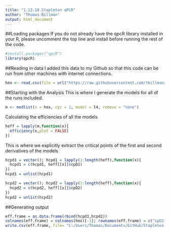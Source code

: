 ```yaml
---
title: "1.12.18 Stapleton qPCR"
author: "Thomas Billman"
output: html_document
---
```

##Loading packages
If you do not already have the qpcR library installed in your R, please uncomment the top line and install before running the rest of the code.
```r
#install.packages("qpcR")
library(qpcR)
```
##Reading in data
I added this data to my Github so that this code can be run from other machines with internet connections. 
```r
hex <- read.csv(file = url("https://raw.githubusercontent.com/tbillman/Stapleton-Lab/master/qpcR/1.12.18/1.12.18_Stapleton_HEX.csv"))[-1]
```
##Starting with the Analysis
This is where I generate the models for all of the runs included. 
```r
m <- modlist(x = hex, cyc = 1, model = l4, remove = "none")
```
Calculating the efficiencies of all the models
```r
heff = lapply(m,function(x){
  efficiency(x,plot = FALSE)
})
```
This is where we explicitly extract the critical points of the first and second derivatives of the models
```r
hcpd1 = vector(); hcpd1 = lapply(1:length(heff),function(x){
  hcpd1 = c(hcpd1, heff[[x]]$cpD1)
})
hcpd1 = unlist(hcpd1)

hcpd2 = vector(); hcpd2 = lapply(1:length(heff),function(x){
  hcpd2 = c(hcpd2, heff[[x]]$cpD2)
})
hcpd2 = unlist(hcpd2)
```
##Generating output
```r
eff.frame = as.data.frame(rbind(hcpd1,hcpd2))
colnames(eff.frame) = colnames(hex)[-1]; rownames(eff.frame) = c("cpD1","cpD2")
write.csv(eff.frame, file= "C:/Users/Thomas/Documents/GitHub/Stapleton-Lab/qpcR/1.12.18/EffDat.csv")
```